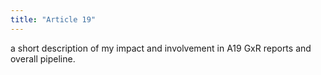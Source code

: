 ```yaml
---
title: "Article 19"
---
```


a short description of my impact and involvement in A19 GxR reports and overall pipeline.